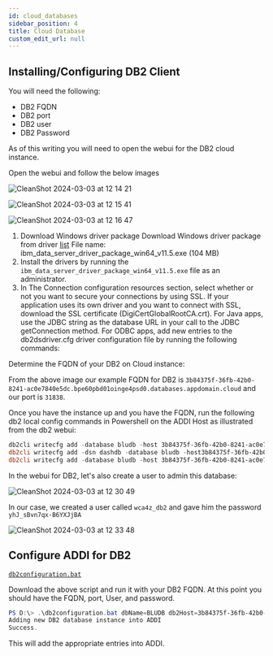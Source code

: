 ```yaml
---
id: cloud_databases
sidebar_position: 4
title: Cloud Database
custom_edit_url: null
---
```


## Installing/Configuring DB2 Client 

You will need the following:

- DB2 FQDN
- DB2 port 
- DB2 user 
- DB2 Password 

As of this writing you will need to open the webui for the DB2 cloud instance.

Open the webui and follow the below images

![CleanShot 2024-03-03 at 12 14 21](https://media.github.ibm.com/user/20330/files/5ffae607-c786-4c48-947e-51f370694581)

![CleanShot 2024-03-03 at 12 15 41](https://media.github.ibm.com/user/20330/files/ce46c70f-7edc-4317-823a-9f8a6892fdf4)

![CleanShot 2024-03-03 at 12 16 47](https://media.github.ibm.com/user/20330/files/8c4595c2-7a43-4b21-800d-1d50aad991a8)


1. Download Windows driver package
Download Windows driver package from driver [list](https://www.ibm.com/support/fixcentral/swg/quickorder?parent=ibm%2FInformation%20Management&product=ibm/Information+Management/IBM+Data+Server+Client+Packages&release=11.5.8.0&platform=Windows+64-bit,+x86&function=fixId&fixids=DSClients-ntx64-dsdriver-11.5.9000.352-FP000&includeRequisites=1&includeSupersedes=0&downloadMethod=http&source=fc)
File name: ibm_data_server_driver_package_win64_v11.5.exe (104 MB)
2. Install the drivers by running the `ibm_data_server_driver_package_win64_v11.5.exe` file as an administrator.
3. In The Connection configuration resources section, select whether or not you want to secure your connections by using SSL.
If your application uses its own driver and you want to connect with SSL, download the SSL certificate (DigiCertGlobalRootCA.crt).
For Java apps, use the JDBC string as the database URL in your call to the JDBC getConnection method.
For ODBC apps, add new entries to the db2dsdriver.cfg driver configuration file by running the following commands:
	
Determine the FQDN of your DB2 on Cloud instance:

From the above image our example FQDN for DB2 is `3b84375f-36fb-42b0-8241-ac0e7840e5dc.bpe60pbd01oinge4psd0.databases.appdomain.cloud` and our port is `31838`.

Once you have the instance up and you have the FQDN, run the following db2 local config commands in Powershell on the ADDI Host as illustrated from the db2 webui:

```powershell
db2cli writecfg add -database bludb -host 3b84375f-36fb-42b0-8241-ac0e7840e5dc.bpe60pbd01oinge4psd0.databases.appdomain.cloud-port 31838
db2cli writecfg add -dsn dashdb -database bludb -host3b84375f-36fb-42b0-8241-ac0e7840e5dc.bpe60pbd01oinge4psd0.databases.appdomain.cloud -port 31838
db2cli writecfg add -database bludb -host 3b84375f-36fb-42b0-8241-ac0e7840e5dc.bpe60pbd01oinge4psd0.databases.appdomain.cloud-port 31838 -parameter "SecurityTransportMode=SSL"
```

In the webui for DB2, let's also create a user to admin this database:

![CleanShot 2024-03-03 at 12 30 49](https://media.github.ibm.com/user/20330/files/606791f4-a38b-4975-bdb0-54bc76ec766e)

In our case, we created a user called `wca4z_db2` and gave him the password `yhJ_sBvn7qx-B6YXJjBA`

![CleanShot 2024-03-03 at 12 33 48](https://media.github.ibm.com/user/20330/files/5854e74c-5b89-4645-99af-aeff51c6cb61)

## Configure ADDI for DB2

[`db2configuration.bat`](/deployment_files/db2configuration.bat)

Download the above script and run it with your DB2 FQDN. At this point you should have the FQDN, port, User, and password.

```powershell
PS D:\> .\db2configuration.bat dbName=BLUDB db2Host=3b84375f-36fb-42b0-8241-ac0e7840e5dc.bpe60pbd01oinge4psd0.databases.appdomain.cloud db2Port=31838 db2User=wca4z_db2 db2Password=yhJ_sBvn7qx-B6YXJjBA useTLS=true
Adding new DB2 database instance into ADDI
Success.
```

This will add the appropriate entries into ADDI.